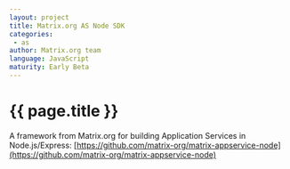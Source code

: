 ```yaml
---
layout: project
title: Matrix.org AS Node SDK
categories: 
 - as
author: Matrix.org team
language: JavaScript
maturity: Early Beta
---
```


# {{ page.title }}
A framework from Matrix.org for building Application Services in Node.js/Express: [https://github.com/matrix-org/matrix-appservice-node](https://github.com/matrix-org/matrix-appservice-node)
